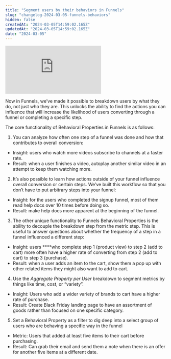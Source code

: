 ```yaml
---
title: "Segment users by their behaviors in Funnels"
slug: "changelog-2024-03-05-funnels-behaviors"
hidden: false
createdAt: "2024-03-05T14:59:02.165Z"
updatedAt: "2024-03-05T14:59:02.165Z"
date: "2024-03-05"
---
```

<div style={{position: 'relative', paddingBottom: '64.90384615384616%', height: 0}}>
    <iframe src="https://www.loom.com/embed/e6e9806db88b448bb82044033ac052cf"
        frameBorder="0"
        webkitallowfullscreen="true" mozallowfullscreen="true" allowFullScreen
        style={{position: 'absolute', 'top': 0, 'left': 0, 'width': '100%', 'height': '100%'}}>
    </iframe>
</div>

Now in Funnels, we’ve made it possible to breakdown users by what they do, not just who they are. This unlocks the ability to find the actions you can influence that will increase the likelihood of users converting through a funnel or completing a specific step. 

The core functionality of Behavioral Properties in Funnels is as follows:
1. You can analyze how often one step of a funnel was done and how that contributes to overall conversion:
- Insight: users who watch more videos subscribe to channels at a faster rate.
- Result: when a user finishes a video, autoplay another similar video in an attempt to keep them watching more.

2. It’s also possible to learn how actions outside of your funnel influence overall conversion or certain steps. We’ve built this workflow so that you don’t have to put arbitrary steps into your funnel:
- Insight: for the users who completed the signup funnel, most of them read help docs over 10 times before doing so.
- Result: make help docs more apparent at the beginning of the funnel.

3. The other unique functionality to Funnels Behavioral Properties is the ability to decouple the breakdown step from the metric step. This is useful to answer questions about whether the frequency of a step in a funnel influenced a different step:
- Insight: users ****who complete step 1 (product view) to step 2 (add to cart) more often have a higher rate of converting from step 2 (add to cart) to step 3 (purchase).
- Result: when a user adds an item to the cart, show them a pop up with other related items they might also want to add to cart.

4. Use the *Aggregate Property per User* breakdown to segment metrics by things like time, cost, or “variety”.
- Insight: Users who add a wider variety of brands to cart have a higher rate of purchase.
- Result: Create Black Friday landing page to have an assortment of goods rather than focused on one specific category.

5. Set a Behavioral Property as a filter to dig deep into a select group of users who are behaving a specific way in the funnel
- Metric: Users that added at least five items to their cart before purchasing.
- Result: Can grab their email and send them a note when there is an offer for another five items at a different date.
